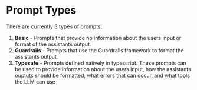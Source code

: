 # Prompt Types

There are currently 3 types of prompts:
1) **Basic** - Prompts that provide no information about the users input or format of the assistants output.
2) **Guardrails** - Prompts that use the Guardrails framework to format the assistants output. 
3) **Typesafe** - Prompts defined natively in typescript. These prompts can be used to provide information about the users input, how the assistants ouptuts should be formatted, what errors that can occur, and what tools the LLM can use

